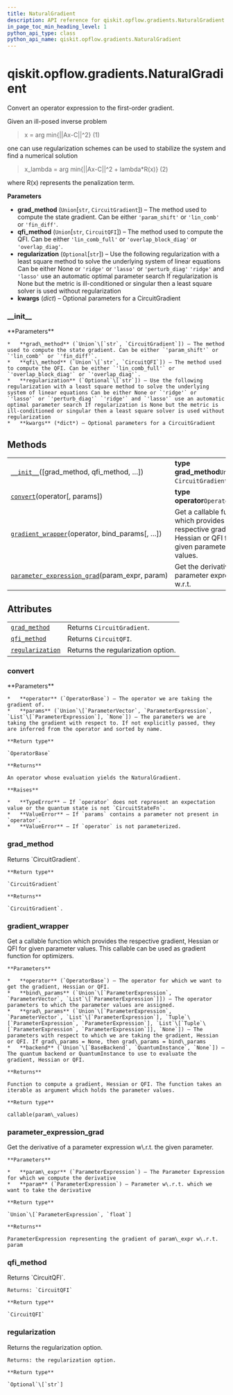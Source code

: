 ```yaml
---
title: NaturalGradient
description: API reference for qiskit.opflow.gradients.NaturalGradient
in_page_toc_min_heading_level: 1
python_api_type: class
python_api_name: qiskit.opflow.gradients.NaturalGradient
---
```


# qiskit.opflow\.gradients.NaturalGradient

<Class id="qiskit.opflow.gradients.NaturalGradient" isDedicatedPage={true} github="https://github.com/qiskit/qiskit/tree/stable/0.17/qiskit/opflow/gradients/natural_gradient.py" signature="NaturalGradient(grad_method='lin_comb', qfi_method='lin_comb_full', regularization=None, **kwargs)">
  Convert an operator expression to the first-order gradient.

  Given an ill-posed inverse problem

  > x = arg min\{||Ax-C||^2} (1)

  one can use regularization schemes can be used to stabilize the system and find a numerical solution

  > x\_lambda = arg min\{||Ax-C||^2 + lambda\*R(x)} (2)

  where R(x) represents the penalization term.

  **Parameters**

  *   **grad\_method** (`Union`\[`str`, `CircuitGradient`]) – The method used to compute the state gradient. Can be either `'param_shift'` or `'lin_comb'` or `'fin_diff'`.
  *   **qfi\_method** (`Union`\[`str`, `CircuitQFI`]) – The method used to compute the QFI. Can be either `'lin_comb_full'` or `'overlap_block_diag'` or `'overlap_diag'`.
  *   **regularization** (`Optional`\[`str`]) – Use the following regularization with a least square method to solve the underlying system of linear equations Can be either None or `'ridge'` or `'lasso'` or `'perturb_diag'` `'ridge'` and `'lasso'` use an automatic optimal parameter search If regularization is None but the metric is ill-conditioned or singular then a least square solver is used without regularization
  *   **kwargs** (*dict*) – Optional parameters for a CircuitGradient

  ### \_\_init\_\_

  <Function id="qiskit.opflow.gradients.NaturalGradient.__init__" name="__init__" signature="__init__(grad_method='lin_comb', qfi_method='lin_comb_full', regularization=None, **kwargs)">
    **Parameters**

    *   **grad\_method** (`Union`\[`str`, `CircuitGradient`]) – The method used to compute the state gradient. Can be either `'param_shift'` or `'lin_comb'` or `'fin_diff'`.
    *   **qfi\_method** (`Union`\[`str`, `CircuitQFI`]) – The method used to compute the QFI. Can be either `'lin_comb_full'` or `'overlap_block_diag'` or `'overlap_diag'`.
    *   **regularization** (`Optional`\[`str`]) – Use the following regularization with a least square method to solve the underlying system of linear equations Can be either None or `'ridge'` or `'lasso'` or `'perturb_diag'` `'ridge'` and `'lasso'` use an automatic optimal parameter search If regularization is None but the metric is ill-conditioned or singular then a least square solver is used without regularization
    *   **kwargs** (*dict*) – Optional parameters for a CircuitGradient
  </Function>

  ## Methods

  |                                                                                                                                                                                           |                                                                                                            |
  | ----------------------------------------------------------------------------------------------------------------------------------------------------------------------------------------- | ---------------------------------------------------------------------------------------------------------- |
  | [`__init__`](#qiskit.opflow.gradients.NaturalGradient.__init__ "qiskit.opflow.gradients.NaturalGradient.__init__")(\[grad\_method, qfi\_method, …])                                       | **type grad\_method**`Union`\[`str`, `CircuitGradient`]                                                    |
  | [`convert`](#qiskit.opflow.gradients.NaturalGradient.convert "qiskit.opflow.gradients.NaturalGradient.convert")(operator\[, params])                                                      | **type operator**`OperatorBase`                                                                            |
  | [`gradient_wrapper`](#qiskit.opflow.gradients.NaturalGradient.gradient_wrapper "qiskit.opflow.gradients.NaturalGradient.gradient_wrapper")(operator, bind\_params\[, …])                  | Get a callable function which provides the respective gradient, Hessian or QFI for given parameter values. |
  | [`parameter_expression_grad`](#qiskit.opflow.gradients.NaturalGradient.parameter_expression_grad "qiskit.opflow.gradients.NaturalGradient.parameter_expression_grad")(param\_expr, param) | Get the derivative of a parameter expression w\.r.t.                                                       |

  ## Attributes

  |                                                                                                                                      |                                    |
  | ------------------------------------------------------------------------------------------------------------------------------------ | ---------------------------------- |
  | [`grad_method`](#qiskit.opflow.gradients.NaturalGradient.grad_method "qiskit.opflow.gradients.NaturalGradient.grad_method")          | Returns `CircuitGradient`.         |
  | [`qfi_method`](#qiskit.opflow.gradients.NaturalGradient.qfi_method "qiskit.opflow.gradients.NaturalGradient.qfi_method")             | Returns `CircuitQFI`.              |
  | [`regularization`](#qiskit.opflow.gradients.NaturalGradient.regularization "qiskit.opflow.gradients.NaturalGradient.regularization") | Returns the regularization option. |

  ### convert

  <Function id="qiskit.opflow.gradients.NaturalGradient.convert" name="convert" signature="convert(operator, params=None)">
    **Parameters**

    *   **operator** (`OperatorBase`) – The operator we are taking the gradient of.
    *   **params** (`Union`\[`ParameterVector`, `ParameterExpression`, `List`\[`ParameterExpression`], `None`]) – The parameters we are taking the gradient with respect to. If not explicitly passed, they are inferred from the operator and sorted by name.

    **Return type**

    `OperatorBase`

    **Returns**

    An operator whose evaluation yields the NaturalGradient.

    **Raises**

    *   **TypeError** – If `operator` does not represent an expectation value or the quantum state is not `CircuitStateFn`.
    *   **ValueError** – If `params` contains a parameter not present in `operator`.
    *   **ValueError** – If `operator` is not parameterized.
  </Function>

  ### grad\_method

  <Function id="qiskit.opflow.gradients.NaturalGradient.grad_method" name="grad_method" signature="property grad_method">
    Returns `CircuitGradient`.

    **Return type**

    `CircuitGradient`

    **Returns**

    `CircuitGradient`.
  </Function>

  ### gradient\_wrapper

  <Function id="qiskit.opflow.gradients.NaturalGradient.gradient_wrapper" name="gradient_wrapper" signature="gradient_wrapper(operator, bind_params, grad_params=None, backend=None)">
    Get a callable function which provides the respective gradient, Hessian or QFI for given parameter values. This callable can be used as gradient function for optimizers.

    **Parameters**

    *   **operator** (`OperatorBase`) – The operator for which we want to get the gradient, Hessian or QFI.
    *   **bind\_params** (`Union`\[`ParameterExpression`, `ParameterVector`, `List`\[`ParameterExpression`]]) – The operator parameters to which the parameter values are assigned.
    *   **grad\_params** (`Union`\[`ParameterExpression`, `ParameterVector`, `List`\[`ParameterExpression`], `Tuple`\[`ParameterExpression`, `ParameterExpression`], `List`\[`Tuple`\[`ParameterExpression`, `ParameterExpression`]], `None`]) – The parameters with respect to which we are taking the gradient, Hessian or QFI. If grad\_params = None, then grad\_params = bind\_params
    *   **backend** (`Union`\[`BaseBackend`, `QuantumInstance`, `None`]) – The quantum backend or QuantumInstance to use to evaluate the gradient, Hessian or QFI.

    **Returns**

    Function to compute a gradient, Hessian or QFI. The function takes an iterable as argument which holds the parameter values.

    **Return type**

    callable(param\_values)
  </Function>

  ### parameter\_expression\_grad

  <Function id="qiskit.opflow.gradients.NaturalGradient.parameter_expression_grad" name="parameter_expression_grad" signature="static parameter_expression_grad(param_expr, param)">
    Get the derivative of a parameter expression w\.r.t. the given parameter.

    **Parameters**

    *   **param\_expr** (`ParameterExpression`) – The Parameter Expression for which we compute the derivative
    *   **param** (`ParameterExpression`) – Parameter w\.r.t. which we want to take the derivative

    **Return type**

    `Union`\[`ParameterExpression`, `float`]

    **Returns**

    ParameterExpression representing the gradient of param\_expr w\.r.t. param
  </Function>

  ### qfi\_method

  <Function id="qiskit.opflow.gradients.NaturalGradient.qfi_method" name="qfi_method" signature="property qfi_method">
    Returns `CircuitQFI`.

    Returns: `CircuitQFI`

    **Return type**

    `CircuitQFI`
  </Function>

  ### regularization

  <Function id="qiskit.opflow.gradients.NaturalGradient.regularization" name="regularization" signature="property regularization">
    Returns the regularization option.

    Returns: the regularization option.

    **Return type**

    `Optional`\[`str`]
  </Function>
</Class>

